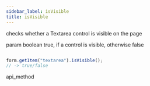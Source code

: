 ```yaml
---
sidebar_label: isVisible
title: isVisible
---
```



          


<Short>
 checks whether a Textarea control is visible on the page


</Short>



param   boolean     true, if a control is visible, otherwise false


~~~js

form.getItem("textarea").isVisible(); 
// -> true/false

~~~
 api_method

<Descr>





</Descr>

